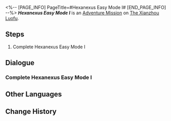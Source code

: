 <%-- [PAGE_INFO]
PageTitle=#Hexanexus Easy Mode I#
[END_PAGE_INFO] --%>
{{Stub|Dialogue.}}
{{Mission Infobox
|id            = 8025210
|title         = 
|image         = <!--Mission Hexanexus Easy Mode I.png-->
|type          = Adventure
|event_name    = 
|chapter       = 
|requirements  = {{subst:void|<!--Unknown: {"Type":"Manual"}-->}}
|summary       = <!--official mission summary from Fate's Atlas-->
|characters    = Dahao?; Phantom A; Phantom B; Trailblazer; Virtual Dahao
|startLocation = [[The Xianzhou Luofu]] - [[Artisanship Commission]]
|world         = The Xianzhou Luofu
|area          = Artisanship Commission
|prev          = 
|next          = 
|rewards       = 
}}
'''''Hexanexus Easy Mode I''''' is an [[Adventure Mission]] on [[The Xianzhou Luofu]].

==Steps==
# Complete Hexanexus Easy Mode I

<!--
==Gameplay Notes==

--><!--
==Trial Character==

-->
==Dialogue==
{{Stub Dialogue}}
===Complete Hexanexus Easy Mode I{{subst:void|<!--802521002-->}}===
{{Mission Description|type=adventure|location=Artisanship Commission|Complete Hexanexus Easy Mode I}}
{{Dialogue Start}}
:{{tx}}
{{Dialogue End}}

==Other Languages==
{{Other Languages
|en   = Hexanexus Easy Mode I
|zhs  = 「枘凿六合」简单模式I
|zht  = 「枘鑿六合」簡單模式I
|ja   = 「枘構立方」難易度・簡単I
|ko   = 「모순된 결합체」 쉬움 모드 I
|es   = Hexanexus: modo fácil&nbsp;I
|fr   = Mode facile I de l'Hexanexus
|ru   = Гексанексус - Простой режим I
|th   = Hexanexus โหมดง่าย I
|vi   = "Khối Lục Giác" Chế Độ Dễ I
|de   = Hexanexus – Leichter Modus I
|id   = "Hexanexus" Mode Gampang I
|pt   = Hexanexus - Modo Fácil I
}}

==Change History==
{{Change History|2.5}}

